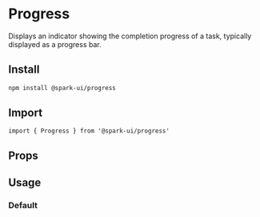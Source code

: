 


<Meta of={stories} />

# Progress

Displays an indicator showing the completion progress of a task, typically displayed as a progress bar.

## Install

```sh
npm install @spark-ui/progress
```

## Import

```tsx
import { Progress } from '@spark-ui/progress'
```

## Props

<ArgTypes of={Progress} />

## Usage

### Default

<Canvas of={stories.Default} />
